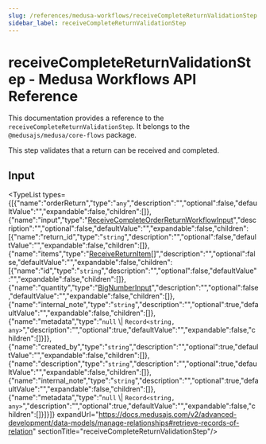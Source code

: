 ```yaml
---
slug: /references/medusa-workflows/receiveCompleteReturnValidationStep
sidebar_label: receiveCompleteReturnValidationStep
---
```



# receiveCompleteReturnValidationStep - Medusa Workflows API Reference

This documentation provides a reference to the `receiveCompleteReturnValidationStep`. It belongs to the `@medusajs/medusa/core-flows` package.

This step validates that a return can be received and completed.

## Input

<TypeList types={[{"name":"orderReturn","type":"`any`","description":"","optional":false,"defaultValue":"","expandable":false,"children":[]},{"name":"input","type":"[ReceiveCompleteOrderReturnWorkflowInput](../../../../../types/WorkflowTypes/OrderWorkflow/interfaces/types.WorkflowTypes.OrderWorkflow.ReceiveCompleteOrderReturnWorkflowInput/page.mdx)","description":"","optional":false,"defaultValue":"","expandable":false,"children":[{"name":"return_id","type":"`string`","description":"","optional":false,"defaultValue":"","expandable":false,"children":[]},{"name":"items","type":"[ReceiveReturnItem](../../../../../types/interfaces/types.ReceiveReturnItem/page.mdx)[]","description":"","optional":false,"defaultValue":"","expandable":false,"children":[{"name":"id","type":"`string`","description":"","optional":false,"defaultValue":"","expandable":false,"children":[]},{"name":"quantity","type":"[BigNumberInput](../../../../../types/types/types.BigNumberInput/page.mdx)","description":"","optional":false,"defaultValue":"","expandable":false,"children":[]},{"name":"internal_note","type":"`string`","description":"","optional":true,"defaultValue":"","expandable":false,"children":[]},{"name":"metadata","type":"`null` \\| `Record<string, any>`","description":"","optional":true,"defaultValue":"","expandable":false,"children":[]}]},{"name":"created_by","type":"`string`","description":"","optional":true,"defaultValue":"","expandable":false,"children":[]},{"name":"description","type":"`string`","description":"","optional":true,"defaultValue":"","expandable":false,"children":[]},{"name":"internal_note","type":"`string`","description":"","optional":true,"defaultValue":"","expandable":false,"children":[]},{"name":"metadata","type":"`null` \\| `Record<string, any>`","description":"","optional":true,"defaultValue":"","expandable":false,"children":[]}]}]} expandUrl="https://docs.medusajs.com/v2/advanced-development/data-models/manage-relationships#retrieve-records-of-relation" sectionTitle="receiveCompleteReturnValidationStep"/>
